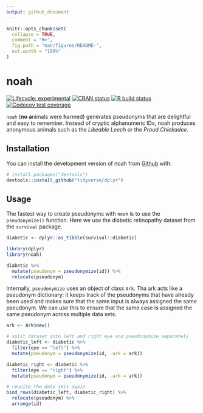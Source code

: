 ```yaml
---
output: github_document
---
```


<!-- README.md is generated from README.Rmd. Please edit that file -->

```r
knitr::opts_chunk$set(
  collapse = TRUE,
  comment = "#>",
  fig.path = "man/figures/README-",
  out.width = "100%"
)
```

# noah

<!-- badges: start -->

[![Lifecycle: experimental](https://img.shields.io/badge/lifecycle-experimental-orange.svg)](https://www.tidyverse.org/lifecycle/#experimental) [![CRAN status](https://www.r-pkg.org/badges/version/noah)](https://CRAN.R-project.org/package=noah) [![R build status](https://github.com/Teebusch/noah/workflows/R-CMD-check/badge.svg)](https://github.com/Teebusch/noah/actions) [![Codecov test coverage](https://codecov.io/gh/Teebusch/noah/branch/master/graph/badge.svg)](https://codecov.io/gh/Teebusch/noah?branch=master)

<!-- badges: end -->

`noah` (**no** **a**nimals were **h**armed) generates pseudonyms that are 
delightful and easy to remember. Instead of cryptic alphanumeric IDs, noah 
produces anonymous animals such as the *Likeable Leech* or the 
*Proud Chickadee*.

## Installation

You can install the development version of noah from [Github](/https://github.com/Teebusch/noah) with:

``` r
# install.packages("devtools")
devtools::install_github("tidyverse/dplyr")
```

## Usage

The fastest way to create pseudonyms with `noah` is to use the `pseudonymize()`
function. Here we use the diabetic retinopathy dataset from the `survival` 
package.

```r
diabetic <- dplyr::as_tibble(survival::diabetic)
```

```r
library(dplyr)
library(noah)

diabetic %>% 
  mutate(pseudonym = pseudonymize(id)) %>% 
  relocate(pseudonym)
```
Internally, `pseudonymize` uses an object of class `Ark`. Tha ark acts like a 
pseudonym dictionary: it keeps track of the pseudonyms that have already been 
used and makes sure that the same input is always assigned the same pseudonym. 
We can use this to ensure that the same case is assigned the same pseudonym
across multiple data sets:

```r
ark <- Ark$new()

# split dataset into left and right eye and pseudonymize separately
diabetic_left <- diabetic %>% 
  filter(eye == "left") %>% 
  mutate(pseudonym = pseudonymize(id, .ark = ark))

diabetic_right <- diabetic %>% 
  filter(eye == "right") %>% 
  mutate(pseudonym = pseudonymize(id, .ark = ark))

# reunite the data sets again
bind_rows(diabetic_left, diabetic_right) %>% 
  relocate(pseudonym) %>% 
  arrange(id)
```
